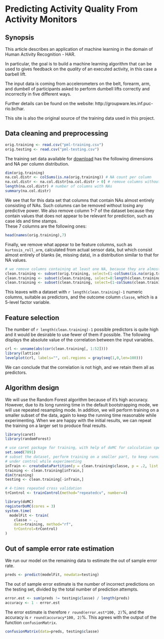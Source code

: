 Predicting Activity Quality From Activity Monitors
========================================================

## Synopsis

This article describes an application of machine learning in the domain of Human Activity Recognition - HAR.

In particular, the goal is to build a machine learning algorithm that can be used to gives feedback on the *quality* of an executed activity, in this case a barbell lift.

The input data is coming from accelerometers on the belt, forearm, arm, and dumbell of participants asked to perform dumbell lifts correctly and incorrectly in five different ways.

Further details can be found on the website: http://groupware.les.inf.puc-rio.br/har.

This site is also the original source of the training data used in this project.

## Data cleaning and preprocessing

```r
orig.training <- read.csv("pml-training.csv")
orig.testing <- read.csv("pml-testing.csv")
```

The training set data available for [download](https://d396qusza40orc.cloudfront.net/predmachlearn/pml-training.csv) has the following dimensions and NA per column distribution.
```r
dim(orig.training)
na.col.distr <- colSums(is.na(orig.training)) # NA count per column
na.col.distr <- na.col.distr[na.col.distr > 0] # remove columns without NAs
length(na.col.distr) # number of columns with NAs
summary(na.col.distr)
```

We see that for this data set that columns that contain NAs almost entirely consisting of NAs. Such columns can be removed without losing any predictive power. We also remove column 1--7 of the dataset because they contain values that does not appear to be relevant for prediction, such as case ids and time stamps.  
These 7 columns are the following ones:
```r
head(names(orig.training),7)
```
Finally, we remove what appear to be feature columns, such as `kurtosis_roll_arm`, calculated from actual sensor data, but which consist almost entirely of blanks (ie, missing data), in a distribution similar to that for NA values.


```r
# we remove columns containing at least one NA, because they are almost entirely NAs (see above)
clean.training <- subset(orig.training, select=(1-colSums(is.na(orig.training))) > 0)
clean.training <- subset(clean.training, select=8:length(clean.training))
clean.training <- subset(clean.training, select=(1-colSums(clean.training == "")) > 0)
```

This leaves with a dataset with `r length(clean.training)-1` numeric columns, suitable as predictors, and the outcome column `classe`, which is a 5-level factor variable.

## Feature selection

The number of `r length(clean.training)-1` possible predictors is quite high and it would be desirable to use fewer of them if possible. The following displays the absolute value of the correlation between the input variables.

```r
crl <- unname(abs(cor(clean.training[, 1:52])))
library(lattice)
levelplot(crl, labels="", col.regions = gray(seq(1,0,len=100)))
```

We can conclude that the correlation is not high, and we retain them all as predictors.

## Algorithm design

We will use the Random Forest algorithm because of it's high accuracy. However, due to its long running time in the default bootstrapping mode, we will use repeated resampling mode. In addition, we will perform training on a smaller subset of the
data, again to keep the running time reasonable while experimenting. When we are happy with the initial results, we can
repeat the training on a larger set to produce final results.

```r
library(caret)
library(randomForest)
```

```r
# use caret package for training, with help of doMC for calculation speedup
set.seed(7891)
# subset the dataset, perform training on a smaller part, to keep running time
# under control while experimenting
inTrain <- createDataPartition(y = clean.training$classe, p = .2, list = FALSE)
training <- clean.training[inTrain,]
dim(training)
testing <- clean.training[-inTrain,]

# 4-times repeated cross validation
trControl <- trainControl(method="repeatedcv", number=4)

library(doMC)
registerDoMC(cores = 3)
system.time(
  modelFit <- train(
    classe ~ .,
    data=training, method="rf",
    trControl=trControl)
)
```

## Out of sample error rate estimation

We run our model on the remaining data to estimate the out of sample error rate.

```r
preds <- predict(modelFit, newdata=testing)
```
The out of sample error estimate is the number of incorrect predictions on the testing set, divided by the total number of prediction attempts.

```r
error.est <- sum(preds != testing$classe) / length(preds)
accuracy <- 1 - error.est
```

The error estimate is therefore `r round(error.est*100, 2)`%, and the accuracy is `r round(accuracy*100, 2)`%. This agrees with the output of the function `confusionMatrix`.

```r
confusionMatrix(data=preds, testing$classe)
```
